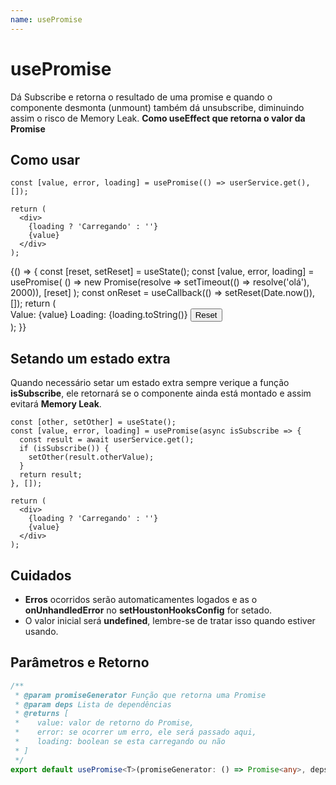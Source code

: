 ```yaml
---
name: usePromise
---
```






# usePromise

Dá Subscribe e retorna o resultado de uma promise e quando o componente desmonta (unmount) também dá unsubscribe,
diminuindo assim o risco de Memory Leak. **Como useEffect que retorna o valor da Promise**

## Como usar

```tsx
const [value, error, loading] = usePromise(() => userService.get(), []);

return (
  <div>
    {loading ? 'Carregando' : ''}
    {value}
  </div>
);
```

<Playground>
  {() => {
    const [reset, setReset] = useState();
    const [value, error, loading] = usePromise(
      () => new Promise(resolve => setTimeout(() => resolve('olá'), 2000)),
      [reset]
    );
    const onReset = useCallback(() => setReset(Date.now()), []);
    return (
      <div>
        <Typography>Value: {value}</Typography>
        <Typography>Loading: {loading.toString()}</Typography>
        <Button onClick={onReset} variant='text'>
          Reset
        </Button>
      </div>
    );
  }}
</Playground>

## Setando um estado extra

Quando necessário setar um estado extra sempre verique a função **isSubscribe**, ele retornará se o componente ainda está
montado e assim evitará **Memory Leak**.

```tsx
const [other, setOther] = useState();
const [value, error, loading] = usePromise(async isSubscribe => {
  const result = await userService.get();
  if (isSubscribe()) {
    setOther(result.otherValue);
  }
  return result;
}, []);

return (
  <div>
    {loading ? 'Carregando' : ''}
    {value}
  </div>
);
```

## Cuidados

- **Erros** ocorridos serão automaticamentes logados e as o **onUnhandledError** no **setHoustonHooksConfig**
  for setado.
- O valor inicial será **undefined**, lembre-se de tratar isso quando estiver usando.

## Parâmetros e Retorno

```ts
/**
 * @param promiseGenerator Função que retorna uma Promise
 * @param deps Lista de dependências
 * @returns [
 *    value: valor de retorno do Promise,
 *    error: se ocorrer um erro, ele será passado aqui,
 *    loading: boolean se esta carregando ou não
 * ]
 */
export default usePromise<T>(promiseGenerator: () => Promise<any>, deps: React.DependencyList): [T, any, boolean];
```
